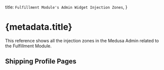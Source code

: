 
  title: `Fulfillment Module's Admin Widget Injection Zones`,
}

# {metadata.title}

This reference shows all the injection zones in the Medusa Admin related to the Fulfillment Module.

## Shipping Profile Pages

<ShippingProfileContent />
